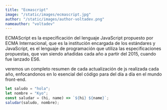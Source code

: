 ```yaml
---
title: "Ecmascript"
image: "/static/images/ecmascript.jpg"
author: "/static/images/author-voltadev.png"
nameauthor: "voltadev"
---
```


ECMAScript es la especificación del lenguaje JavaScript propuesto por ECMA Internacional, que es la
institución encargada de los estándares y JavaScript, es el lenguaje de programación que utiliza las
especificaciones propuestas, que van siendo añadidas cada año a partir del 2015, cuando fue lanzado ES6.

veremos un completo resumen de cada actualización de js realizada cada año, enfocandonos en lo esencial
del código para del día a día en el mundo front-end.

```js
let saludo = "hola";
let nombre = "Kyo";
const saludar = (hi, name) => `${hi} ${name}`;
saludar(saludo, nombre);
```
